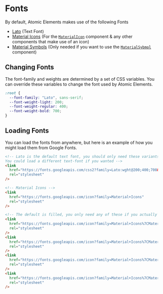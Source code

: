 # Fonts

By default, Atomic Elements makes use of the following Fonts

- [Lato](https://fonts.google.com/specimen/Lato?query=lato) (Text Font)
- [Material Icons](https://fonts.google.com/icons) (For the [`MaterialIcon`](https://atomicjolt.github.io/atomic-libs/storybook/?path=/docs/icons-materialicon--overview) component & any other components that make use of an icon)
- [Material Symbols](https://fonts.google.com/icons) (Only needed if you want to use the [`MaterialSybmol`](https://atomicjolt.github.io/atomic-libs/storybook/?path=/docs/icons-materialsymbol--overview) component)

## Changing Fonts

The font-family and weights are determined by a set of CSS variables. You can override these variables to change the font used by Atomic Elements.

```css
:root {
  --font-family: "Lato", sans-serif;
  --font-weight-light: 200;
  --font-weight-regular: 400;
  --font-weight-bold: 700;
}
```

## Loading Fonts

You can load the fonts from anywhere, but here is an example of how you might load them from Google Fonts.

```html
<!-- Lato is the default text font, you should only need these variants.
You could load a different text-font if you wanted -->
<link
  href="https://fonts.googleapis.com/css2?family=Lato:wght@200;400;700&display=swap"
  rel="stylesheet"
/>

<!-- Material Icons -->
<link
  href="https://fonts.googleapis.com/icon?family=Material+Icons"
  rel="stylesheet"
/>

<!-- The default is filled, you only need any of these if you actually intend to use them -->
<link
  href="https://fonts.googleapis.com/icon?family=Material+Icons%7CMaterial+Icons+Outlined"
  rel="stylesheet"
/>
<link
  href="https://fonts.googleapis.com/icon?family=Material+Icons%7CMaterial+Icons+Round"
  rel="stylesheet"
/>
<link
  href="https://fonts.googleapis.com/icon?family=Material+Icons%7CMaterial+Icons+Sharp"
  rel="stylesheet"
/>
<link
  href="https://fonts.googleapis.com/icon?family=Material+Icons%7CMaterial+Icons+Two+Tone"
  rel="stylesheet"
/>
```
